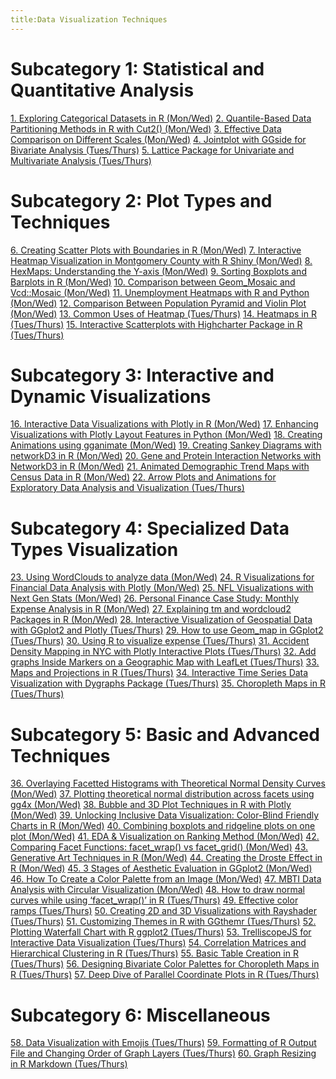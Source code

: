```yaml
---
title:Data Visualization Techniques
---
```

# Subcategory 1: Statistical and Quantitative Analysis
[1. Exploring Categorical Datasets in R (Mon/Wed)](https://youtu.be/s5ehRahj2pM?feature=shared)
[2. Quantile-Based Data Partitioning Methods in R with Cut2() (Mon/Wed)](https://youtu.be/BmxpApzmpqE)
[3. Effective Data Comparison on Different Scales (Mon/Wed)](https://www.youtube.com/watch?v=LG10EWIpCD4)
[4. Jointplot with GGside for Bivariate Analysis  (Tues/Thurs)](https://www.youtube.com/watch?v=bLQfqMvSh3g)
[5. Lattice Package for Univariate and Multivariate Analysis (Tues/Thurs)](https://youtu.be/wsrGQPPPmN4)

# Subcategory 2: Plot Types and Techniques
[6. Creating Scatter Plots with Boundaries in R (Mon/Wed)](https://youtu.be/dCl9tISXSSQ)
[7. Interactive Heatmap Visualization in Montgomery County with R Shiny (Mon/Wed)](https://www.youtube.com/watch?v=nNI4SeSLgN0)
[8. HexMaps: Understanding the Y-axis (Mon/Wed)](https://youtu.be/mslzLw5v738)
[9. Sorting Boxplots and Barplots in R (Mon/Wed)](https://youtu.be/3RkNs3cyHlU)
[10. Comparison between Geom_Mosaic and Vcd::Mosaic (Mon/Wed)](https://drive.google.com/file/d/15vGCwVp3WpW1bFwdP_prFg1zRozqYERK/view?usp=sharing)
[11. Unemployment Heatmaps with R and Python (Mon/Wed)](https://youtu.be/BVLzry9EBGY)
[12. Comparison Between Population Pyramid and Violin Plot (Mon/Wed)](https://www.youtube.com/watch?v=jmLVh4yy58Y)
[13. Common Uses of Heatmap (Tues/Thurs)](https://youtu.be/mIg_5rwmGfo)
[14. Heatmaps in R (Tues/Thurs)](https://youtu.be/06sfnL8TpOI)
[15. Interactive Scatterplots with Highcharter Package  in R (Tues/Thurs)](https://youtu.be/SNbqdJmqtAw)

# Subcategory 3: Interactive and Dynamic Visualizations
[16. Interactive Data Visualizations with Plotly in R (Mon/Wed)](https://youtu.be/87ZuiR7SrfA)
[17. Enhancing Visualizations with Plotly Layout Features in Python (Mon/Wed)](https://www.youtube.com/watch?v=gM8yz6P7V0A)
[18. Creating Animations using gganimate (Mon/Wed)](https://www.youtube.com/watch?v=USw2AECFIkw)
[19. Creating Sankey Diagrams with networkD3 in R (Mon/Wed)](https://youtu.be/n43RMdALxvc)
[20.  Gene and Protein Interaction Networks with NetworkD3 in R (Mon/Wed)](https://www.youtube.com/watch?v=FdzTsrCvdkk)
[21. Animated Demographic Trend Maps with Census Data in R (Mon/Wed)](https://www.youtube.com/watch?v=aUJAHXfVrnw)
[22. Arrow Plots and Animations for Exploratory Data Analysis and Visualization (Tues/Thurs)](https://www.youtube.com/watch?v=rp4ahQtkXrM&ab_channel=YelamanSain)

# Subcategory 4: Specialized Data Types Visualization
[23. Using WordClouds to analyze data (Mon/Wed)](https://youtu.be/GPHgiqD2XfE)
[24. R Visualizations for Financial Data Analysis with Plotly (Mon/Wed)](https://youtu.be/tbmGq7_TM-4)
[25. NFL Visualizations with Next Gen Stats (Mon/Wed)](https://youtu.be/xs0cGbjoseE)
[26. Personal Finance Case Study: Monthly Expense Analysis in R (Mon/Wed)](https://youtu.be/Q06kLBNwGc8)
[27. Explaining tm and wordcloud2 Packages in R (Mon/Wed)](https://youtu.be/1DR7mgeZuKE)
[28. Interactive Visualization of Geospatial Data with GGplot2 and Plotly (Tues/Thurs)](https://youtu.be/ui8R4zbRgo8)
[29. How to use Geom_map in GGplot2 (Tues/Thurs)](https://youtu.be/NqDyeAsKUm8)
[30. Using R to visualize expense (Tues/Thurs)](https://youtu.be/8lsHGKUn8A0)
[31. Accident Density Mapping in NYC with Plotly Interactive Plots (Tues/Thurs)](https://www.youtube.com/watch?v=tikmXPmjig8)
[32. Add graphs Inside Markers on a Geographic Map with LeafLet (Tues/Thurs)](https://youtu.be/cs6Mb3Kv7rA)
[33. Maps and Projections in R (Tues/Thurs)](https://youtu.be/xjwiaVM0G9A)
[34. Interactive Time Series Data Visualization with Dygraphs Package (Tues/Thurs)](https://youtu.be/71zl39yzwXM)
[35. Choropleth Maps in R (Tues/Thurs)](https://youtu.be/-hutMwiLO7A)

# Subcategory 5: Basic and Advanced Techniques
[36. Overlaying Facetted Histograms with Theoretical Normal Density Curves (Mon/Wed)](https://www.youtube.com/watch?v=9wtvJz82oSw)
[37. Plotting theoretical normal distribution across facets using gg4x (Mon/Wed)](https://youtu.be/fyHNWSkcYpk)
[38. Bubble and 3D Plot Techniques in R with Plotly (Mon/Wed)](https://youtu.be/tpl4TEVOHCI)
[39. Unlocking Inclusive Data Visualization: Color-Blind Friendly Charts in R (Mon/Wed)](https://youtu.be/PudGAzRal_4)
[40. Combining boxplots and ridgeline plots on one plot (Mon/Wed)](https://www.youtube.com/watch?v=40MokoiI3Aw)
[41. EDA & Visualization on Ranking Method (Mon/Wed)](https://youtu.be/aG7t5I2zk9E)
[42. Comparing Facet Functions: facet_wrap() vs facet_grid() (Mon/Wed)](https://www.youtube.com/watch?v=6k39xguz4js)
[43. Generative Art Techniques in R (Mon/Wed)](https://youtu.be/ZAyUFSky0N8)
[44. Creating the Droste Effect in R (Mon/Wed)](https://youtu.be/nI1XMoUHn0o)
[45. 3 Stages of Aesthetic Evaluation in GGplot2 (Mon/Wed)](https://youtu.be/JV1eIjZ2EPA)
[46. How To Create a Color Palette from an Image (Mon/Wed)](https://www.youtube.com/watch?v=U6-6sXRUwoI)
[47. MBTI Data Analysis with Circular Visualization (Mon/Wed)](https://youtu.be/bQ6XQiVKSGU)
[48. How to draw normal curves while using 'facet_wrap()' in R (Tues/Thurs)](https://youtu.be/jLz0sf-UWug)
[49. Effective color ramps (Tues/Thurs)](https://youtu.be/8Ktp7bOyGNg)
[50. Creating 2D and 3D Visualizations with Rayshader (Tues/Thurs)](https://www.youtube.com/watch?v=7UHCfWN96d0)
[51. Customizing Themes in R with GGthemr (Tues/Thurs)](https://www.youtube.com/watch?v=IM6cCHPoP38&ab_channel=AustinSchaefer)
[52. Plotting Waterfall Chart with R ggplot2 (Tues/Thurs)](https://youtu.be/EaNv8NVBc_Q)
[53. TrelliscopeJS for Interactive Data Visualization (Tues/Thurs)](https://youtu.be/7qcQgLN8TnM)
[54. Correlation Matrices and Hierarchical Clustering in R (Tues/Thurs)](https://youtu.be/PhbY_ovIQIw)
[55. Basic Table Creation in R (Tues/Thurs)](https://youtu.be/SL9gkcZjGx4)
[56. Designing Bivariate Color Palettes for Choropleth Maps in R (Tues/Thurs)](https://www.youtube.com/watch?v=KrwS10RStbw)
[57. Deep Dive of Parallel Coordinate Plots in R (Tues/Thurs)](https://youtu.be/HTh5e7v54uM)

# Subcategory 6: Miscellaneous
[58. Data Visualization with Emojis (Tues/Thurs)](https://youtu.be/A-il70GvkkM)
[59. Formatting of R Output File and Changing Order of Graph Layers (Tues/Thurs)](https://www.youtube.com/watch?v=xj4HCy5Y3Yg)
[60. Graph Resizing in R Markdown (Tues/Thurs)](https://youtu.be/PWqMcgbISFI)

